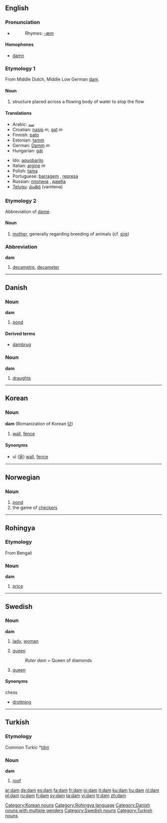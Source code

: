 ==English==

===Pronunciation===
*{{IPA|/dæm/}}
*:Rhymes: [[Rhymes:English:-æm|-æm]]

====Homophones====
*[[damn]]

===Etymology 1===
From Middle Dutch, Middle Low German [[dam]].

====Noun====
{{en-noun}}
# structure placed across a flowing body of water to stop the flow

====Translations====
{{top}}
*Arabic: [[سد]]
*Croatian: [[nasip]] ''m'', [[gat]] ''m''
*Finnish: [[pato]]
*Estonian: [[tamm]]
*German: [[Damm]] ''m''
*Hungarian: [[gát]]
{{mid}}
*Ido: [[aquobarilo]]
*Italian: [[argine]] ''m''
*Polish: [[tama#Polish|tama]] {{f}}
*Portuguese: [[barragem]] {{f}}, [[represa]] {{f}}
*Russian: [[плотина]] {{f}}, [[дамба]] {{f}}
*[[Telugu]]: [[వంతెన]] (vamtena)
{{bottom}}

===Etymology 2===
Abbreviation of [[dame]].

====Noun====
{{en-noun}}
# [[mother]], generally regarding breeding of animals (cf. [[sire]])

===Abbreviation===
'''dam'''
# [[decametre]], [[decameter]]


----

==Danish==

===Noun===
'''dam''' {{c}}

# [[pond]]

====Derived terms====
*[[dambrug]] {{n}}

===Noun===
'''dam''' {{c}}

# [[draughts]]

----

==Korean==

===Noun===
'''dam''' (Romanization of Korean [[담]])

#[[wall]], [[fence]]

====Synonyms====
*ul ([[울]]) [[wall]], [[fence]]

[[Category:Korean nouns]]

----

==Norwegian==

===Noun===
{{no-noun-m1|damm}}
#[[pond]]
#the game of [[checkers]]

----

==Rohingya==
===Etymology===
From Bengali
===Noun===
'''dam'''

# [[price]]

[[Category:Rohingya language]]

----

==Swedish==

===Noun===
{{sv-noun-reg-r-c|2=dame}}
'''dam''' {{c}}


#[[lady]], [[woman]]
#{{context|card games|lang=sv}} [[queen]]
#:''Ruter dam'' = Queen of diamonds
#{{context|chess|lang=sv}} [[queen]]

====Synonyms====
;chess
*[[drottning]]

----

==Turkish==
===Etymology===
Common Turkic *''[[tām]]''
===Noun===
'''dam'''

#[[roof]]

[[Category:Danish nouns with multiple genders]]
[[Category:Swedish nouns]]
[[Category:Turkish nouns]]

[[ar:dam]]
[[de:dam]]
[[es:dam]]
[[fa:dam]]
[[fr:dam]]
[[io:dam]]
[[it:dam]]
[[ku:dam]]
[[hu:dam]]
[[nl:dam]]
[[pl:dam]]
[[ru:dam]]
[[fi:dam]]
[[sv:dam]]
[[ta:dam]]
[[vi:dam]]
[[tr:dam]]
[[zh:dam]]